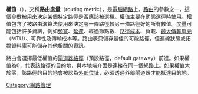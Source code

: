 '''權值'''（{{lang-en|Metrics}}），又稱'''路由度量'''（routing metric），是[[電腦網路|電腦網路]]上，[[路由|路由]]的參數之一，這個參數被用來決定某個特定路徑是否應該被選擇。權值主要在動態選徑時使用。權值包含了被路由演算法使用來決定哪一條路徑較另一條路徑好的所有數值。度量可能包括許多資訊，例如[[頻寬|頻寬]]、[[延遲|延遲]]、經過節點數、[[路徑成本|路徑成本]]、負載、[[最大傳輸單元|最大傳輸單元]]（MTU）、可靠性及傳輸成本等。路由表只儲存最佳的可能路徑，但連線狀態或拓撲資料庫可能儲存其他相關的資訊。

路由會選擇最低權值的[[閘道器路徑|閘道器路徑]]（預設路徑，default gateway）前進。如果權值為0，代表該路徑的目的地，與本地端介面是連接在同一個網路上。如果權值大於零，該路徑的目的地會被認為[[外部位址|外部位址]]，必須透過外部閘道器才能抵達目的地。

[[Category:網路管理|Category:網路管理]]